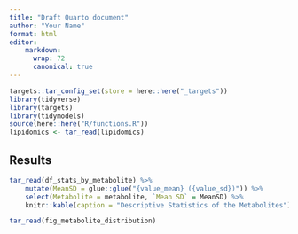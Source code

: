```yaml
---
title: "Draft Quarto document"
author: "Your Name"
format: html
editor: 
    markdown:
      wrap: 72
      canonical: true
---
```


```r
targets::tar_config_set(store = here::here("_targets"))
library(tidyverse)
library(targets)
library(tidymodels)
source(here::here("R/functions.R"))
lipidomics <- tar_read(lipidomics)
```

## Results

```r
tar_read(df_stats_by_metabolite) %>% 
    mutate(MeanSD = glue::glue("{value_mean} ({value_sd})")) %>% 
    select(Metabolite = metabolite, `Mean SD` = MeanSD) %>% 
    knitr::kable(caption = "Descriptive Statistics of the Metabolites")
```

```r
tar_read(fig_metabolite_distribution)
```
